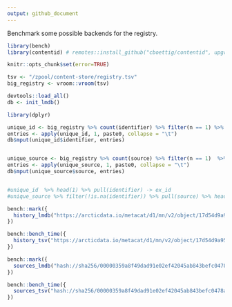 ```yaml
---
output: github_document
---
```


Benchmark some possible backends for the registry.


```r
library(bench)
library(contentid) # remotes::install_github("cboettig/contentid", upgrade = TRUE)

knitr::opts_chunk$set(error=TRUE)
```




```r
tsv <- "/zpool/content-store/registry.tsv"
big_registry <- vroom::vroom(tsv)

```
```r
devtools::load_all()
db <- init_lmdb()
```



```r
library(dplyr)

unique_id <- big_registry %>% count(identifier) %>% filter(n == 1) %>% left_join(big_registry) %>% select(-n)
entries <- apply(unique_id, 1, paste0, collapse = "\t")
db$mput(unique_id$identifier, entries)


unique_source <- big_registry %>% count(source) %>% filter(n == 1)  %>% left_join(big_registry) %>% select(-n)
entries <- apply(unique_source, 1, paste0, collapse = "\t")
db$mput(unique_source$source, entries)


#unique_id  %>% head(1) %>% pull(identifier) -> ex_id
#unique_source %>% filter(!is.na(identifier)) %>% pull(source) %>% head(2)
```


```r
bench::mark({
  history_lmdb("https://arcticdata.io/metacat/d1/mn/v2/object/17d54d9a9557dd5118edac00232cb220", db)
})
```

```r
bench::bench_time({
  history_tsv("https://arcticdata.io/metacat/d1/mn/v2/object/17d54d9a9557dd5118edac00232cb220", tsv)
})

```



```r

bench::mark({
  sources_lmdb("hash://sha256/00000359a8f49dad91e02ef42045ab843befc0478a6bcaece377fdb99fca2645", db)
})

```

```r
bench::bench_time({
  sources_tsv("hash://sha256/00000359a8f49dad91e02ef42045ab843befc0478a6bcaece377fdb99fca2645", tsv)
})

```





```r






```


```r
```